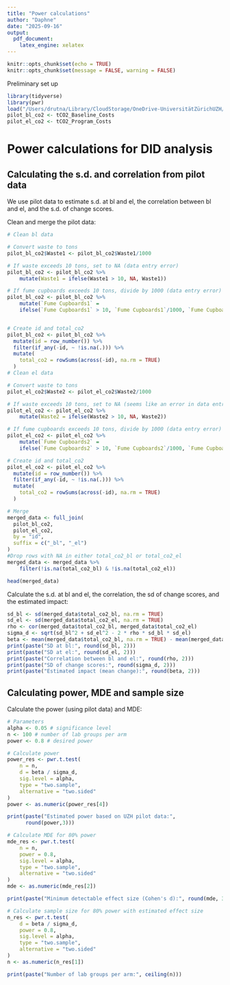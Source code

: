 ```yaml
---
title: "Power calculations"
author: "Daphne"
date: "2025-09-16"
output:
  pdf_document:
    latex_engine: xelatex
---
```


```r
knitr::opts_chunk$set(echo = TRUE)
knitr::opts_chunk$set(message = FALSE, warning = FALSE)
```

Preliminary set up

```r
library(tidyverse)
library(pwr)
load("/Users/drutna/Library/CloudStorage/OneDrive-UniversitätZürichUZH/UZH Carbon Neutrality/4_Data/7_LEAF_Pilot/RawCosts.RData")
pilot_bl_co2 <- tCO2_Baseline_Costs
pilot_el_co2 <- tCO2_Program_Costs
```

# Power calculations for DID analysis

## Calculating the s.d. and correlation from pilot data
We use pilot data to estimate s.d. at bl and el, the correlation between bl and el, and the s.d. of change scores.

Clean and merge the pilot data:
```r
# Clean bl data

# Convert waste to tons
pilot_bl_co2$Waste1 <- pilot_bl_co2$Waste1/1000

# If waste exceeds 10 tons, set to NA (data entry error)
pilot_bl_co2 <- pilot_bl_co2 %>%
    mutate(Waste1 = ifelse(Waste1 > 10, NA, Waste1))

# If fume cupboards exceeds 10 tons, divide by 1000 (data entry error)
pilot_bl_co2 <- pilot_bl_co2 %>%
    mutate(`Fume Cupboards1` = 
    ifelse(`Fume Cupboards1` > 10, `Fume Cupboards1`/1000, `Fume Cupboards1`))


# Create id and total_co2
pilot_bl_co2 <- pilot_bl_co2 %>%
  mutate(id = row_number()) %>%
  filter(if_any(-id, ~ !is.na(.))) %>%
  mutate(
    total_co2 = rowSums(across(-id), na.rm = TRUE)
  )
# Clean el data

# Convert waste to tons
pilot_el_co2$Waste2 <- pilot_el_co2$Waste2/1000

# If waste exceeds 10 tons, set to NA (seems like an error in data entry)
pilot_el_co2 <- pilot_el_co2 %>%
    mutate(Waste2 = ifelse(Waste2 > 10, NA, Waste2))

# If fume cupboards exceeds 10 tons, divide by 1000 (data entry error)
pilot_el_co2 <- pilot_el_co2 %>%
    mutate(`Fume Cupboards2` = 
    ifelse(`Fume Cupboards2` > 10, `Fume Cupboards2`/1000, `Fume Cupboards2`))

# Create id and total_co2
pilot_el_co2 <- pilot_el_co2 %>%
  mutate(id = row_number()) %>%
  filter(if_any(-id, ~ !is.na(.))) %>%
  mutate(
    total_co2 = rowSums(across(-id), na.rm = TRUE)
  )

# Merge
merged_data <- full_join(
  pilot_bl_co2,
  pilot_el_co2,
  by = "id",
  suffix = c("_bl", "_el")
)
#Drop rows with NA in either total_co2_bl or total_co2_el
merged_data <- merged_data %>%
    filter(!is.na(total_co2_bl) & !is.na(total_co2_el))

head(merged_data)
```

Calculate the s.d. at bl and el, the correlation, the sd of change scores, and the estimated impact:
```r
sd_bl <- sd(merged_data$total_co2_bl, na.rm = TRUE)
sd_el <- sd(merged_data$total_co2_el, na.rm = TRUE)
rho <- cor(merged_data$total_co2_bl, merged_data$total_co2_el)
sigma_d <- sqrt(sd_bl^2 + sd_el^2 - 2 * rho * sd_bl * sd_el)
beta <- mean(merged_data$total_co2_bl, na.rm = TRUE) - mean(merged_data$total_co2_el, na.rm = TRUE)
print(paste("SD at bl:", round(sd_bl, 2)))
print(paste("SD at el:", round(sd_el, 2)))
print(paste("Correlation between bl and el:", round(rho, 2)))
print(paste("SD of change scores:", round(sigma_d, 2)))
print(paste("Estimated impact (mean change):", round(beta, 2)))
```

## Calculating power, MDE and sample size
Calculate the power (using pilot data) and MDE:
```r
# Parameters
alpha <- 0.05 # significance level
n <- 100 # number of lab groups per arm
power <- 0.8 # desired power

# Calculate power
power_res <- pwr.t.test(
    n = n,
    d = beta / sigma_d, 
    sig.level = alpha,
    type = "two.sample",
    alternative = "two.sided"
)
power <- as.numeric(power_res[4])

print(paste("Estimated power based on UZH pilot data:", 
      round(power,3)))

# Calculate MDE for 80% power
mde_res <- pwr.t.test(
    n = n,
    power = 0.8,
    sig.level = alpha,
    type = "two.sample",
    alternative = "two.sided"
)
mde <- as.numeric(mde_res[2])

print(paste("Minimum detectable effect size (Cohen's d):", round(mde, 3)))

# Calculate sample size for 80% power with estimated effect size
n_res <- pwr.t.test(
    d = beta / sigma_d,
    power = 0.8,
    sig.level = alpha,
    type = "two.sample",
    alternative = "two.sided"
)
n <- as.numeric(n_res[1])

print(paste("Number of lab groups per arm:", ceiling(n)))

```